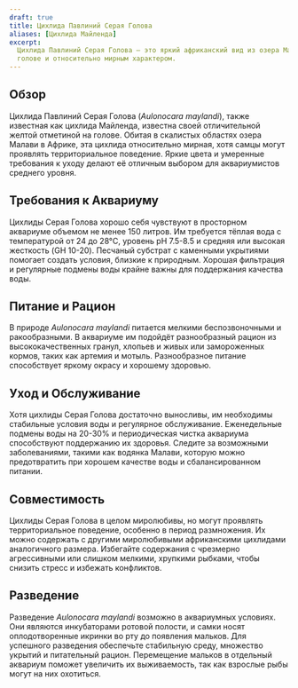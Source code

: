 ```yaml
---
draft: true
title: Цихлида Павлиний Серая Голова
aliases: [Цихлида Майленда]
excerpt:
  Цихлида Павлиний Серая Голова — это яркий африканский вид из озера Малави, известный своей ярко-желтой отметиной на
  голове и относительно мирным характером.
---
```


## Обзор

Цихлида Павлиний Серая Голова (_Aulonocara maylandi_), также известная как цихлида Майленда, известна своей
отличительной желтой отметиной на голове. Обитая в скалистых областях озера Малави в Африке, эта цихлида относительно
мирная, хотя самцы могут проявлять территориальное поведение. Яркие цвета и умеренные требования к уходу делают её
отличным выбором для аквариумистов среднего уровня.

## Требования к Аквариуму

Цихлиды Серая Голова хорошо себя чувствуют в просторном аквариуме объемом не менее 150 литров. Им требуется тёплая вода
с температурой от 24 до 28°C, уровень pH 7.5-8.5 и средняя или высокая жесткость (GH 10-20). Песчаный субстрат с
каменными укрытиями помогает создать условия, близкие к природным. Хорошая фильтрация и регулярные подмены воды крайне
важны для поддержания качества воды.

## Питание и Рацион

В природе _Aulonocara maylandi_ питается мелкими беспозвоночными и ракообразными. В аквариуме им подойдёт разнообразный
рацион из высококачественных гранул, хлопьев и живых или замороженных кормов, таких как артемия и мотыль. Разнообразное
питание способствует яркому окрасу и хорошему здоровью.

## Уход и Обслуживание

Хотя цихлиды Серая Голова достаточно выносливы, им необходимы стабильные условия воды и регулярное обслуживание.
Еженедельные подмены воды на 20-30% и периодическая чистка аквариума способствуют поддержанию их здоровья. Следите за
возможными заболеваниями, такими как водянка Малави, которую можно предотвратить при хорошем качестве воды и
сбалансированном питании.

## Совместимость

Цихлиды Серая Голова в целом миролюбивы, но могут проявлять территориальное поведение, особенно в период размножения. Их
можно содержать с другими миролюбивыми африканскими цихлидами аналогичного размера. Избегайте содержания с чрезмерно
агрессивными или слишком мелкими, хрупкими рыбками, чтобы снизить стресс и избежать конфликтов.

## Разведение

Разведение _Aulonocara maylandi_ возможно в аквариумных условиях. Они являются инкубаторами ротовой полости, и самки
носят оплодотворенные икринки во рту до появления мальков. Для успешного разведения обеспечьте стабильную среду,
множество укрытий и питательный рацион. Перемещение мальков в отдельный аквариум поможет увеличить их выживаемость, так
как взрослые рыбы могут на них охотиться.
